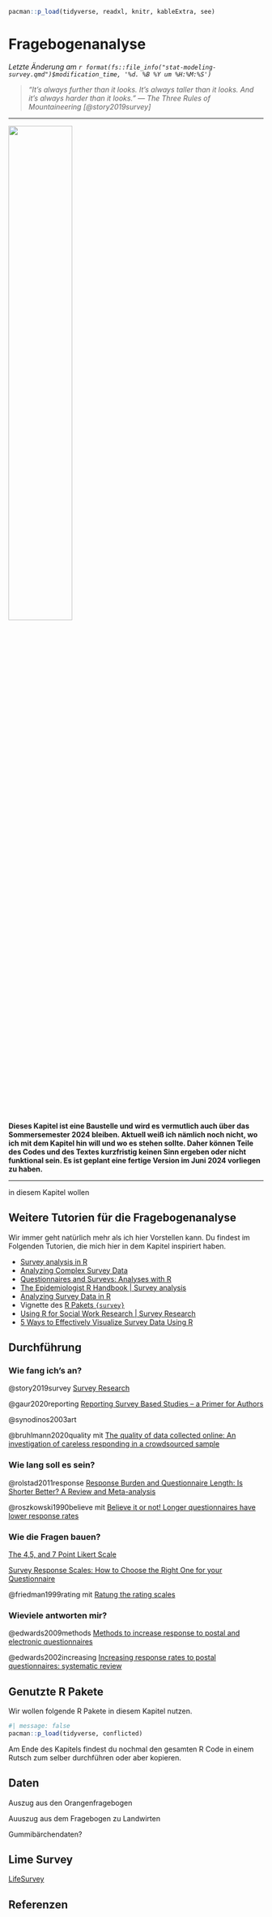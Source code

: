 ```r
pacman::p_load(tidyverse, readxl, knitr, kableExtra, see)
```

# Fragebogenanalyse {#sec-modeling-survey}

*Letzte Änderung am `r format(fs::file_info("stat-modeling-survey.qmd")$modification_time, '%d. %B %Y um %H:%M:%S')`*

> *"It’s always further than it looks. It’s always taller than it looks. And it’s always harder than it looks." --- The Three Rules of Mountaineering [@story2019survey]*

------------------------------------------------------------------------

![](images/caution.png){fig-align="center" width="50%"}

**Dieses Kapitel ist eine Baustelle und wird es vermutlich auch über das Sommersemester 2024 bleiben. Aktuell weiß ich nämlich noch nicht, wo ich mit dem Kapitel hin will und wo es stehen sollte. Daher können Teile des Codes und des Textes kurzfristig keinen Sinn ergeben oder nicht funktional sein. Es ist geplant eine fertige Version im Juni 2024 vorliegen zu haben.**

------------------------------------------------------------------------

in diesem Kapitel wollen

::: callout-tip
## Weitere Tutorien für die Fragebogenanalyse

Wir immer geht natürlich mehr als ich hier Vorstellen kann. Du findest im Folgenden Tutorien, die mich hier in dem Kapitel inspiriert haben.

-   [Survey analysis in R](https://r-survey.r-forge.r-project.org/survey/)
-   [Analyzing Complex Survey Data](https://www.bookdown.org/rwnahhas/RMPH/survey.html)
-   [Questionnaires and Surveys: Analyses with R](https://ladal.edu.au/surveys.html#1_Introduction)
-   [The Epidemiologist R Handbook \| Survey analysis](https://epirhandbook.com/en/survey-analysis.html)
-   [Analyzing Survey Data in R](https://rpubs.com/Onduma/surveydata)
-   Vignette des [R Pakets `{survey}`](https://cran.r-project.org/web/packages/survey/)
-   [Using R for Social Work Research \| Survey Research](https://bookdown.org/bean_jerry/using_r_for_social_work_research/survey-research.html)
-   [5 Ways to Effectively Visualize Survey Data Using R](https://towardsdatascience.com/5-ways-to-effectively-visualize-survey-data-using-r-89928bf08cb2)
:::

## Durchführung

### Wie fang ich's an? {.unnumbered}

@story2019survey [Survey Research](https://pubs.asahq.org/anesthesiology/article/130/2/192/20077/Survey-Research)

@gaur2020reporting [Reporting Survey Based Studies – a Primer for Authors](https://pdfs.semanticscholar.org/4404/87dddb44e19046d2481df661d0352176a002.pdf)

@synodinos2003art

@bruhlmann2020quality mit [The quality of data collected online: An investigation of careless responding in a crowdsourced sample](https://www.sciencedirect.com/science/article/pii/S2590260120300096)

### Wie lang soll es sein? {.unnumbered}

@rolstad2011response [Response Burden and Questionnaire Length: Is Shorter Better? A Review and Meta-analysis](https://www.sciencedirect.com/science/article/pii/S1098301511015245)

@roszkowski1990believe mit [Believe it or not! Longer questionnaires have lower response rates](https://www.researchgate.net/profile/Michael-Roszkowski/publication/225240332_Believe_It_or_Not_Longer_Questionnaires_Have_Lower_Response_Rates/links/0c96051d1ffb9a443c000000/Believe-It-or-Not-Longer-Questionnaires-Have-Lower-Response-Rates.pdf)

### Wie die Fragen bauen? {.unnumbered}

[The 4,5, and 7 Point Likert Scale](https://www.formpl.us/blog/point-likert-scale)

[Survey Response Scales: How to Choose the Right One for your Questionnaire](https://cxl.com/blog/survey-response-scales/)

@friedman1999rating mit [Ratung the rating scales](https://rangevoting.org/RateRatingScales.html)

### Wieviele antworten mir? {.unnumbered}

@edwards2009methods [Methods to increase response to postal and electronic questionnaires](https://www.cochranelibrary.com/cdsr/doi/10.1002/14651858.MR000008.pub4/abstract)

@edwards2002increasing [Increasing response rates to postal questionnaires: systematic review](https://www.bmj.com/content/324/7347/1183.full.pdf+html)

## Genutzte R Pakete

Wir wollen folgende R Pakete in diesem Kapitel nutzen.

```r
#| message: false
pacman::p_load(tidyverse, conflicted)
```

Am Ende des Kapitels findest du nochmal den gesamten R Code in einem Rutsch zum selber durchführen oder aber kopieren.

## Daten

Auszug aus den Orangenfragebogen

Auuszug aus dem Fragebogen zu Landwirten

Gummibärchendaten?

## Lime Survey

[LifeSurvey](https://www.limesurvey.org/de)

## Referenzen {.unnumbered}
